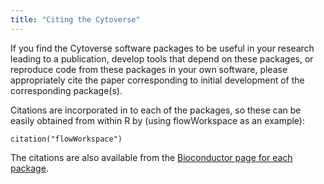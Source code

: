 ```yaml
---
title: "Citing the Cytoverse"
---
```


If you find the Cytoverse software packages to be useful in your research leading to a publication, develop
tools that depend on these packages, or reproduce code from these packages in your own software, please
appropriately cite the paper corresponding to initial development of the corresponding package(s).

Citations are incorporated in to each of the packages, so these can be easily obtained from within R by 
(using flowWorkspace as an example):   
```
citation("flowWorkspace")
```

The citations are also available from the [Bioconductor page for each package](https://www.bioconductor.org/packages/release/bioc/html/flowWorkspace.html).